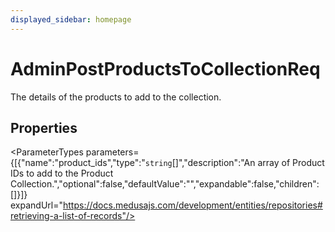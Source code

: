 ```yaml
---
displayed_sidebar: homepage
---
```



# AdminPostProductsToCollectionReq

The details of the products to add to the collection.

## Properties

<ParameterTypes parameters={[{"name":"product_ids","type":"`string`[]","description":"An array of Product IDs to add to the Product Collection.","optional":false,"defaultValue":"","expandable":false,"children":[]}]} expandUrl="https://docs.medusajs.com/development/entities/repositories#retrieving-a-list-of-records"/>
